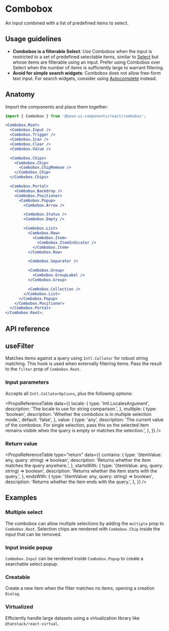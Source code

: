 # Combobox

<Subtitle>An input combined with a list of predefined items to select.</Subtitle>
<Meta
  name="description"
  content="A high-quality, unstyled React combobox component that renders an input combined with a list of predefined items to select."
/>


<DemoComboboxHero />

## Usage guidelines

- **Combobox is a filterable Select**: Use Combobox when the input is restricted to a set of predefined selectable items, similar to [Select](/react/components/select) but whose items are filterable using an input. Prefer using Combobox over Select when the number of items is sufficiently large to warrant filtering.
- **Avoid for simple search widgets**: Combobox does not allow free-form text input. For search widgets, consider using [Autocomplete](/react/components/autocomplete) instead.

## Anatomy

Import the components and place them together:

```jsx title="Anatomy"
import { Combobox } from '@base-ui-components/react/combobox';

<Combobox.Root>
  <Combobox.Input />
  <Combobox.Trigger />
  <Combobox.Icon />
  <Combobox.Clear />
  <Combobox.Value />

  <Combobox.Chips>
    <Combobox.Chip>
      <Combobox.ChipRemove />
    </Combobox.Chip>
  </Combobox.Chips>

  <Combobox.Portal>
    <Combobox.Backdrop />
    <Combobox.Positioner>
      <Combobox.Popup>
        <Combobox.Arrow />

        <Combobox.Status />
        <Combobox.Empty />

        <Combobox.List>
          <Combobox.Row>
            <Combobox.Item>
              <Combobox.ItemIndicator />
            </Combobox.Item>
          </Combobox.Row>

          <Combobox.Separator />

          <Combobox.Group>
            <Combobox.GroupLabel />
          </Combobox.Group>

          <Combobox.Collection />
        </Combobox.List>
      </Combobox.Popup>
    </Combobox.Positioner>
  </Combobox.Portal>
</Combobox.Root>;
```

## API reference

<Reference
  component="Combobox"
  parts="Root, Value, Icon, Input, Clear, Trigger, Chips, Chip, ChipRemove, List, Portal, Backdrop, Positioner, Popup, Arrow, Status, Empty, Collection, Row, Item, ItemIndicator, Group, GroupLabel, Separator"
/>

## useFilter

Matches items against a query using `Intl.Collator` for robust string matching. This hook is used when externally filtering items. Pass the result to the `filter` prop of `Combobox.Root`.

### Input parameters

Accepts all `Intl.CollatorOptions`, plus the following options:

<PropsReferenceTable
  data={{
    locale: {
      type: 'Intl.LocalesArgument',
      description: 'The locale to use for string comparison.',
    },
    multiple: {
      type: 'boolean',
      description: 'Whether the combobox is in multiple selection mode.',
      default: 'false',
    },
    value: {
      type: 'any',
      description:
        'The current value of the combobox. For single selection, pass this so the selected item remains visible when the query is empty or matches the selection.',
    },
  }}
/>

### Return value

<PropsReferenceTable
  type="return"
  data={{
    contains: {
      type: '(itemValue: any, query: string) => boolean',
      description: 'Returns whether the item matches the query anywhere.',
    },
    startsWith: {
      type: '(itemValue: any, query: string) => boolean',
      description: 'Returns whether the item starts with the query.',
    },
    endsWith: {
      type: '(itemValue: any, query: string) => boolean',
      description: 'Returns whether the item ends with the query.',
    },
  }}
/>

## Examples

### Multiple select

The combobox can allow multiple selections by adding the `multiple` prop to `Combobox.Root`. Selection chips are rendered with `Combobox.Chip` inside the input that can be removed.


<DemoComboboxMultiple compact />

### Input inside popup

`Combobox.Input` can be rendered inside `Combobox.Popup` to create a searchable select popup.


<DemoComboboxInputInsidePopup compact />

### Creatable

Create a new item when the filter matches no items, opening a creation `Dialog`.


<DemoComboboxCreatable compact />

### Virtualized

Efficiently handle large datasets using a virtualization library like `@tanstack/react-virtual`.


<DemoComboboxVirtualized compact />
